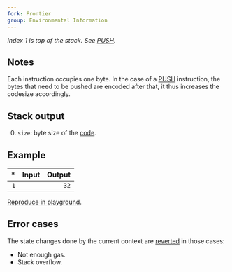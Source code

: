 ```yaml
---
fork: Frontier
group: Environmental Information
---
```


*Index 1 is top of the stack. See [PUSH](/#60).*

## Notes

Each instruction occupies one byte. In the case of a [PUSH](/#60) instruction, the bytes that need to be pushed are encoded after that, it thus increases the codesize accordingly.

## Stack output

0. `size`: byte size of the [code](/about).

## Example

| * | Input | Output |
|--:|------:|-------:|
| `1` | | `32` |

[Reproduce in playground](/?unit=Wei&codeType=Mnemonic&code='%2F%2F%20Add%20som~instructions%20to%20increas~th~cod~sizeyPUSH29%200yPOPyyCODESIZE'~e%20y%5Cn%01y~_).

## Error cases

The state changes done by the current context are [reverted](#FD) in those cases:
- Not enough gas.
- Stack overflow.
